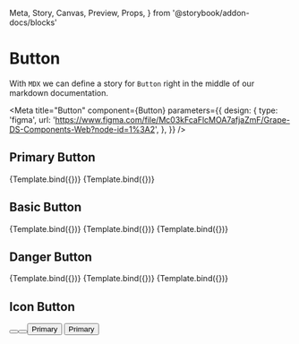   Meta,
  Story,
  Canvas,
  Preview,
  Props,
} from '@storybook/addon-docs/blocks'

# Button

With `MDX` we can define a story for `Button` right in the middle of our
markdown documentation.


<Meta
  title="Button"
  component={Button}
  parameters={{
    design: {
      type: 'figma',
      url:
        'https://www.figma.com/file/Mc03kFcaFlcMOA7afjaZmF/Grape-DS-Components-Web?node-id=1%3A2',
    },
  }}
/>

## Primary Button

<Canvas>
  <Story
    name="primary"
    args={{
      color: 'primary',
      children: 'Primary',
    }}
  >
    {Template.bind({})}
  </Story>
  <Story
    name="primary-minimal"
    args={{
      color: 'primary',
      variant: 'minimal',
      children: 'Primary',
    }}
  >
    {Template.bind({})}
  </Story>
</Canvas>

## Basic Button

<Canvas>
  <Story
    name="basic"
    args={{
      color: 'basic',
      children: 'Basic',
    }}
  >
    {Template.bind({})}
  </Story>
  <Story
    name="basic-minimal"
    args={{
      color: 'basic',
      variant: 'minimal',
      children: 'Basic',
    }}
  >
    {Template.bind({})}
  </Story>
  <Story
    name="basic-minimal-sm"
    args={{
      color: 'basic',
      variant: 'minimal',
      children: 'Basic',
      size: 'small',
    }}
  >
    {Template.bind({})}
  </Story>
</Canvas>

## Danger Button

<Canvas>
  <Story
    name="danger"
    args={{
      color: 'danger',
      children: 'Basic',
    }}
  >
    {Template.bind({})}
  </Story>
  <Story
    name="danger-minimal"
    args={{
      color: 'danger',
      variant: 'minimal',
      children: 'Basic',
    }}
  >
    {Template.bind({})}
  </Story>
  <Story
    name="danger-sm"
    args={{
      color: 'danger',
      children: 'Basic',
      size: 'small',
    }}
  >
    {Template.bind({})}
  </Story>
</Canvas>

## Icon Button

<Canvas>
  <Button color="primary" variant="standard" size="regular" icon="close" />
  <Button color="primary" variant="standard" size="regular" icon="people" />
</Canvas>

<Preview>
  <Button color="primary" variant="standard" size="regular" icon="people">
    Primary
  </Button>
  <Button
    color="primary"
    variant="standard"
    size="regular"
    icon="people"
    iconPosition="right"
  >
    Primary
  </Button>
</Preview>
